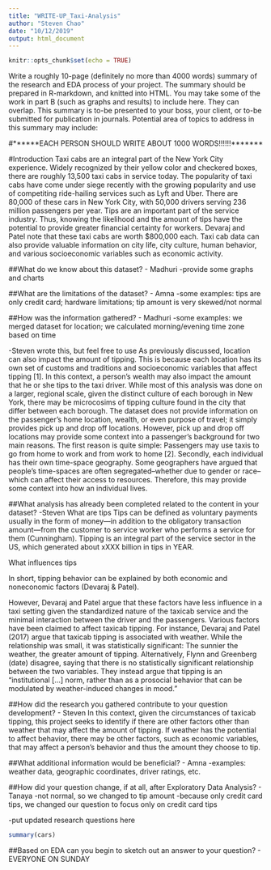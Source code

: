 ```yaml
---
title: "WRITE-UP_Taxi-Analysis"
author: "Steven Chao"
date: "10/12/2019"
output: html_document
---
```


```r
knitr::opts_chunk$set(echo = TRUE)
```

Write a roughly 10-page (definitely no more than 4000 words) summary of the research and EDA process of your project. The summary should be prepared in R-markdown, and knitted into HTML. You may take some of the work in part B (such as graphs and results) to include here. They can overlap. This summary is to-be presented to your boss, your client, or to-be submitted for publication in journals. Potential area of topics to address in this summary may include:

#******EACH PERSON SHOULD WRITE ABOUT 1000 WORDS!!!!!!*******

#Introduction
Taxi cabs are an integral part of the New York City experience. Widely recognized by their yellow color and checkered boxes, there are roughly 13,500 taxi cabs in service today. The popularity of taxi cabs have come under siege recently with the growing popularity and use of competiting ride-hailing services such as Lyft and Uber. There are 80,000 of these cars in New York City, with 50,000 drivers serving 236 million passengers per year. Tips are an important part of the service industry. Thus, knowing the likelihood and the amount of tips have the potential to provide greater financial certainty for workers. Devaraj and Patel note that these taxi cabs are worth $800,000 each. Taxi cab data can also provide valuable information on city life, city culture, human behavior, and various socioeconomic variables such as economic activity.

##What do we know about this dataset? - Madhuri
-provide some graphs and charts

##What are the limitations of the dataset? - Amna
-some examples: tips are only credit card; hardware limitations; tip amount is very skewed/not normal

##How was the information gathered? - Madhuri
-some examples: we merged dataset for location; we calculated morning/evening time zone based on time

-Steven wrote this, but feel free to use
As previously discussed, location can also impact the amount of tipping. This is because each location has its own set of customs and traditions and socioeconomic variables that affect tipping [1]. In this context, a person's wealth may also impact the amount that he or she tips to the taxi driver. While most of this analysis was done on a larger, regional scale, given the distinct culture of each borough in New York, there may be microcosims of tipping culture found in the city that differ between each borough.
The dataset does not provide information on the passenger's home location, wealth, or even purpose of travel; it simply provides pick up and drop off locations. However, pick up and drop off locations may provide some context into a passenger's background for two main reasons. The first reason is quite simple: Passengers may use taxis to go from home to work and from work to home [2]. Secondly, each individual has their own time-space geography. Some geographers have argued that people's time-spaces are often segregated--whether due to gender or race--which can affect their access to resources. Therefore, this may provide some context into how an individual lives.

##What analysis has already been completed related to the content in your dataset? -Steven
What are tips
Tips can be defined as voluntary payments usually in the form of money—in addition to the obligatory transaction amount—from the customer to service worker who performs a service for them (Cunningham). Tipping is an integral part of the service sector in the US, which generated about xXXX billion in tips in YEAR. 

What influences tips

In short, tipping behavior can be explained by both economic and noneconomic factors (Devaraj & Patel).

However, Devaraj and Patel argue that these factors have less influence in a taxi setting given the standardized nature of the taxicab service and the minimal interaction between the driver and the passengers.
Various factors have been claimed to affect taxicab tipping. For instance, Devaraj and Patel (2017) argue that taxicab tipping is associated with weather. While the relationship was small, it was statistically significant: The sunnier the weather, the greater amount of tipping. Alternatively, Flynn and Greenberg (date) disagree, saying that there is no statistically significant relationship between the two variables. They instead argue that tipping is an “institutional […] norm, rather than as a prosocial behavior that can be modulated by weather-induced changes in mood.”


##How did the research you gathered contribute to your question development? - Steven
In this context, given the circumstances of taxicab tipping, this project seeks to identify if there are other factors other than weather that may affect the amount of tipping. If weather has the potential to affect behavior, there may be other factors, such as economic variables, that may affect a person’s behavior and thus the amount they choose to tip.

##What additional information would be beneficial? - Amna
-examples: weather data, geographic coordinates, driver ratings, etc.

##How did your question change, if at all, after Exploratory Data Analysis? - Tanaya
-not normal, so we changed to tip amount
-because only credit card tips, we changed our question to focus only on credit card tips

-put updated research questions here
```r
summary(cars)
```


##Based on EDA can you begin to sketch out an answer to your question? - EVERYONE ON SUNDAY